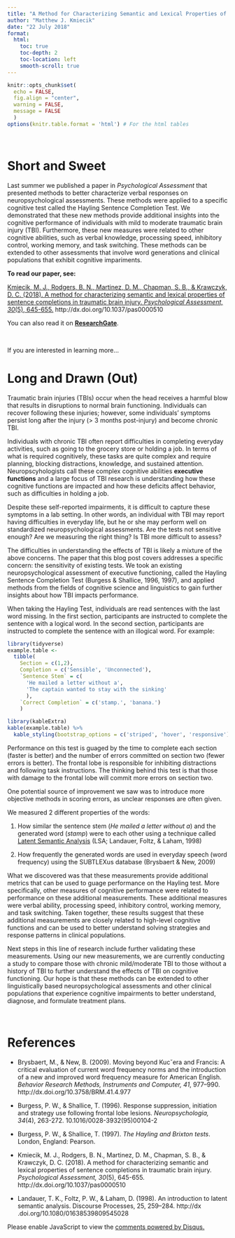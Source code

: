 ```yaml
---
title: "A Method for Characterizing Semantic and Lexical Properties of Sentence Completions in Traumatic Brain Injury"
author: "Matthew J. Kmiecik"
date: "22 July 2018"
format:
  html:
    toc: true
    toc-depth: 2
    toc-location: left
    smooth-scroll: true
---
```


```r
knitr::opts_chunk$set(
  echo = FALSE, 
  fig.align = "center", 
  warning = FALSE, 
  message = FALSE
  )
options(knitr.table.format = 'html') # For the html tables
```

<br >

# Short and Sweet

Last summer we published a paper in _Psychological Assessment_ that presented methods to better characterize verbal responses on neuropsychological assessments. These methods were applied to a specific cognitive test called the Hayling Sentence Completion Test. We demonstrated that these new methods provide additional insights into the cognitive performance of individuals with mild to moderate traumatic brain injury (TBI). Furthermore, these new measures were related to other cognitive abilities, such as verbal knowledge, processing speed, inhibitory control, working memory, and task switching. These methods can be extended to other assessments that involve word generations and clinical populations that exhibit cognitive impariments.

**To read our paper, see:**

[Kmiecik, M. J., Rodgers, B. N., Martinez, D. M., Chapman, S. B., & Krawczyk, D. C. (2018). A method for characterizing semantic and lexical properties of sentence completions in traumatic brain injury. _Psychological Assessment, 30_(5), 645-655.](http://dx.doi.org/10.1037/pas0000510) http://dx.doi.org/10.1037/pas0000510

You can also read it on [**ResearchGate**](https://www.researchgate.net/publication/317931517_A_Method_for_Characterizing_Semantic_and_Lexical_Properties_of_Sentence_Completions_in_Traumatic_Brain_Injury).

<br >
 
If you are interested in learning more...

# Long and Drawn (Out)

Traumatic brain injuries (TBIs) occur when the head receives a harmful blow that results in disruptions to normal brain functioning. Individuals can recover following these injuries; however, some individuals' symptoms persist long after the injury (> 3 months post-injury) and become chronic TBI.

Individuals with chronic TBI often report difficulties in completing everyday activities, such as going to the grocery store or holding a job. In terms of what is required cognitively, these tasks are quite complex and require planning, blocking distractions, knowledge, and sustained attention. Neuropscyhologists call these complex cognitive abilities __executive functions__ and a large focus of TBI research is understanding how these cognitive functions are impacted and how these deficits affect behavior, such as difficulties in holding a job.

Despite these self-reported impairments, it is difficult to capture these symptoms in a lab setting. In other words, an individual with TBI may report having difficulties in everyday life, but he or she may perform well on standardized neuropsychological assessments. Are the tests not sensitive enough? Are we measuring the right thing? Is TBI more difficult to assess?

The difficulties in understanding the effects of TBI is likely a mixture of the above concerns. The paper that this blog post covers addresses a specific concern: the sensitivity of existing tests. We took an existing neuropsychological assessment of executive functioning, called the Hayling Sentence Completion Test (Burgess & Shallice, 1996, 1997), and applied methods from the fields of cognitive science and linguistics to gain further insights about how TBI impacts performance.

When taking the Hayling Test, individuals are read sentences with the last word missing. In the first section, participants are instructed to complete the sentence with a logical word. In the second section, participants are instructed to complete the sentence with an illogical word. For example:

```r
library(tidyverse)
example.table <- 
  tibble(
    Section = c(1,2),
    Completion = c('Sensible', 'Unconnected'),
    `Sentence Stem` = c(
      'He mailed a letter without a',
      'The captain wanted to stay with the sinking'
      ),
    `Correct Completion` = c('stamp.', 'banana.')
    )

library(kableExtra)
kable(example.table) %>%
  kable_styling(bootstrap_options = c('striped', 'hover', 'responsive'))
```

Performance on this test is guaged by the time to complete each section (faster is better) and the number of errors committed on section two (fewer errors is better). The frontal lobe is responsible for inhibiting distractions and following task instructions. The thinking behind this test is that those with damage to the frontal lobe will commit more errors on section two. 

One potential source of improvement we saw was to introduce more objective methods in scoring errors, as unclear responses are often given.

We measured 2 different properties of the words:

1) How similar the sentence stem (_He mailed a letter without a_) and the generated word (_stamp_) were to each other using a technique called [Latent Semantic Analysis](http://lsa.colorado.edu/) (LSA; Landauer, Foltz, & Laham, 1998)

2) How frequently the generated words are used in everyday speech (word frequency) using the SUBTLEXus database (Brysbaert & New, 2009)

What we discovered was that these measurements provide additional metrics that can be used to guage performance on the Hayling test. More specifically, other measures of cognitive performance were related to performance on these additional measurements. These additional measures were verbal ability, processing speed, inhibitory control, working memory, and task switching. Taken together, these results suggest that these additional measurements are closely related to high-level cognitive functions and can be used to better understand solving strategies and response patterns in clinical populations.

Next steps in this line of research include further validating these measurements. Using our new measurements, we are currently conducting a study to compare those with chronic mild/moderate TBI to those without a history of TBI to further understand the effects of TBI on cognitive functioning. Our hope is that these methods can be extended to other linguistically based neuropsychological assessments and other clinical populations that experience cognitive impairments to better understand, diagnose, and formulate treatment plans.

<br >

# References

* Brysbaert, M., & New, B. (2009). Moving beyond Kucˇera and Francis: A critical evaluation of current word frequency norms and the introduction of a new and improved word frequency measure for American English. _Behavior Research Methods, Instruments and Computer, 41_, 977–990. http://dx.doi.org/10.3758/BRM.41.4.977

* Burgess, P. W., & Shallice, T. (1996). Response suppression, initiation and strategy use following frontal lobe lesions. _Neuropsychologia, 34_(4), 263-272. 10.1016/0028-3932(95)00104-2

* Burgess, P. W., & Shallice, T. (1997). _The Hayling and Brixton tests_. London, England: Pearson.

* Kmiecik, M. J., Rodgers, B. N., Martinez, D. M., Chapman, S. B., & Krawczyk, D. C. (2018). A method for characterizing semantic and lexical properties of sentence completions in traumatic brain injury. _Psychological Assessment, 30_(5), 645-655. http://dx.doi.org/10.1037/pas0000510

* Landauer, T. K., Foltz, P. W., & Laham, D. (1998). An introduction to
latent semantic analysis. Discourse Processes, 25, 259–284. http://dx
.doi.org/10.1080/01638539809545028

<!-- disqus START -->

<div id="disqus_thread"></div>
<script>
/**
*  RECOMMENDED CONFIGURATION VARIABLES: EDIT AND UNCOMMENT THE SECTION BELOW TO INSERT DYNAMIC VALUES FROM YOUR PLATFORM OR CMS.
*  LEARN WHY DEFINING THESE VARIABLES IS IMPORTANT: https://disqus.com/admin/universalcode/#configuration-variables*/
/*
var disqus_config = function () {
this.page.url = 'https://mattkmiecik.com/post-A-Method-for-Characterizing-Semantic-and-Lexical-Properties-of-Sentence-Completions-in-Traumatic-Brain-Injury.html';  // Replace PAGE_URL with your page's canonical URL variable
this.page.identifier = 'post-A-Method-for-Characterizing-Semantic-and-Lexical-Properties-of-Sentence-Completions-in-Traumatic-Brain-Injury'; // Replace PAGE_IDENTIFIER with your page's unique identifier variable
};
*/
(function() { // DON'T EDIT BELOW THIS LINE
var d = document, s = d.createElement('script');
s.src = 'https://mattkmiecik.disqus.com/embed.js';
s.setAttribute('data-timestamp', +new Date());
(d.head || d.body).appendChild(s);
})();
</script>
<noscript>Please enable JavaScript to view the <a href="https://disqus.com/?ref_noscript">comments powered by Disqus.</a></noscript>

<!-- disqus END -->

